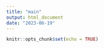 ```yaml
---
title: "main"
output: html_document
date: "2023-06-19"
---
```


```r
knitr::opts_chunk$set(echo = TRUE)
```

```r

```

```r

```

```r

```

```r

```

